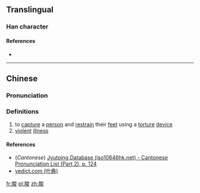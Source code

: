 ==Translingual==

===Han character===
{{Han char|rn=74|rad=月|as=09|sn=13|four=72247|canj=BUCE|ids=⿰月㚇}}

====References====
* {{Han ref|kx=0506.210|dkj=14387|dj=0887.100|hdz=32098.080|uh=6721|ud=26401|bh=DF7A|bd=57210}}

----

==Chinese==
{{zh-forms}}

===Pronunciation===
{{zh-pron
|m=zōng
|c=zung1
|mc=
|oc=
|ma=
|cat=v,n
}}

===Definitions===
# to [[capture]] a [[person]] and [[restrain]] their [[feet]] using a [[torture]] [[device]]
# [[violent]] [[illness]]

====References====
* (''Cantonese'') [http://www.iso10646hk.net/jp/document/download.jsp Jyutping Database (iso10646hk.net) - Cantonese Pronunciation List (Part 2), p. 124]
* [http://yedict.com/htm/67/6721.htm yedict.com (叶典)]

[[fr:朡]]
[[pl:朡]]
[[zh:朡]]